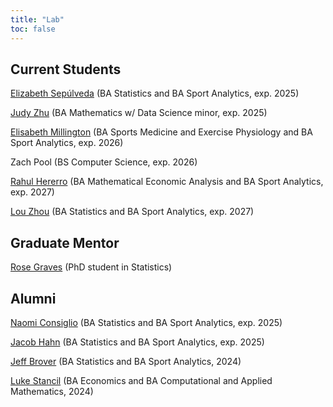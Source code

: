 ```yaml
---
title: "Lab"
toc: false
---
```


## Current Students

[Elizabeth Sepúlveda](https://www.linkedin.com/in/elizabeth-ellie-sep%C3%BAlveda-76a852224/){target="_blank"} (BA Statistics and BA Sport Analytics, exp. 2025)

[Judy Zhu](https://www.linkedin.com/in/judy-zhu-34060b22b/){target="_blank"} (BA Mathematics w/ Data Science minor, exp. 2025)

[Elisabeth Millington](https://www.linkedin.com/in/elisabeth-millington/) (BA Sports Medicine and Exercise Physiology and BA Sport Analytics, exp. 2026)

Zach Pool (BS Computer Science, exp. 2026)

[Rahul Hererro](https://www.linkedin.com/in/rahul-herrero-a70550261/){target="_blank"} (BA Mathematical Economic Analysis and BA Sport Analytics, exp. 2027)

[Lou Zhou](https://www.linkedin.com/in/lou-zhou/){target="_blank"} (BA Statistics and BA Sport Analytics, exp. 2027)

## Graduate Mentor

[Rose Graves](https://www.linkedin.com/in/rose-graves/){target="_blank"} (PhD student in Statistics)

## Alumni

[Naomi Consiglio](https://www.linkedin.com/in/naomi-consiglio/"){target="_blank"} (BA Statistics and BA Sport Analytics, exp. 2025)

[Jacob Hahn](https://www.linkedin.com/in/jacobfhahn/"){target="_blank"} (BA Statistics and BA Sport Analytics, exp. 2025)

[Jeff Brover](https://www.linkedin.com/in/jeff-brover/"){target="_blank"} (BA Statistics and BA Sport Analytics, 2024)

[Luke Stancil](https://www.linkedin.com/in/lukejstancil/){target="_blank"} (BA Economics and BA Computational and Applied Mathematics, 2024)
